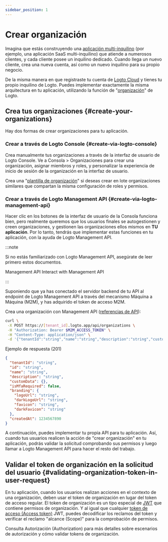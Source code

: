 ```yaml
---
sidebar_position: 1
---
```


# Crear organización

Imagina que estás construyendo una [aplicación multi-inquilino](https://auth.wiki/multi-tenancy) (por ejemplo, una aplicación SaaS multi-inquilino) que atiende a numerosos clientes, y cada cliente posee un inquilino dedicado. Cuando llega un nuevo cliente, crea una nueva cuenta, así como un nuevo inquilino para su propio negocio.

De la misma manera en que registraste tu cuenta de [Logto Cloud](https://cloud.logto.io/) y tienes tu propio inquilino de Logto. Puedes implementar exactamente la misma arquitectura en tu aplicación, utilizando la función de "[organización](/organizations)" de Logto.

## Crea tus organizaciones \{#create-your-organizations}

Hay dos formas de crear organizaciones para tu aplicación.

### Crear a través de Logto Console \{#create-via-logto-console}

Crea manualmente tus organizaciones a través de la interfaz de usuario de Logto Console. Ve a <CloudLink to="/organizations">Consola > Organizaciones</CloudLink> para crear una organización, asignar miembros y roles, y personalizar la experiencia de inicio de sesión de la organización en la interfaz de usuario.

Crea una "[plantilla de organización](/authorization/organization-template)" si deseas crear en lote organizaciones similares que compartan la misma configuración de roles y permisos.

### Crear a través de Logto Management API \{#create-via-logto-management-api}

Hacer clic en los botones de la interfaz de usuario de la Consola funciona bien, pero realmente queremos que los usuarios finales se autogestionen y creen organizaciones, y gestionen las organizaciones ellos mismos en **TU aplicación**. Por lo tanto, tendrás que implementar estas funciones en tu aplicación, con la ayuda de Logto Management API.

:::note

Si no estás familiarizado con Logto Management API, asegúrate de leer primero estos documentos.

<Url href="/concepts/core-service/#management-api">Management API</Url>
<Url href="/integrate-logto/interact-with-management-api">Interact with Management API</Url>

:::

Suponiendo que ya has conectado el servidor backend de tu API al endpoint de Logto Management API a través del mecanismo Máquina a Máquina (M2M), y has adquirido el token de acceso M2M.

Crea una organización con Management API ([referencias de API](https://openapi.logto.io/operation/operation-createorganization)):

```bash
curl \
 -X POST https://[tenant_id].logto.app/api/organizations \
 -H "Authorization: Bearer $M2M_ACCESS_TOKEN" \
 -H "Content-Type: application/json" \
 -d '{"tenantId":"string","name":"string","description":"string","customData":{},"isMfaRequired":false,"branding":{"logoUrl":"string","darkLogoUrl":"string","favicon":"string","darkFavicon":"string"},"createdAt":1234567890}'
```

Ejemplo de respuesta (201)

```json
{
  "tenantId": "string",
  "id": "string",
  "name": "string",
  "description": "string",
  "customData": {},
  "isMfaRequired": false,
  "branding": {
    "logoUrl": "string",
    "darkLogoUrl": "string",
    "favicon": "string",
    "darkFavicon": "string"
  },
  "createdAt": 1234567890
}
```

A continuación, puedes implementar tu propia API para tu aplicación. Así, cuando tus usuarios realicen la acción de "crear organización" en tu aplicación, podrás validar la solicitud comprobando sus permisos y luego llamar a Logto Management API para hacer el resto del trabajo.

## Validar el token de organización en la solicitud del usuario \{#validating-organization-token-in-user-request}

En tu aplicación, cuando los usuarios realizan acciones en el contexto de una organización, deben usar el token de organización en lugar del token de acceso regular. El token de organización es un tipo especial de [JWT](https://auth.wiki/jwt) que contiene permisos de organización. Y al igual que cualquier [token de acceso (Access token)](https://auth.wiki/access-token) JWT, puedes decodificar los reclamos del token y verificar el reclamo "alcance (Scope)" para la comprobación de permisos.

Consulta <Url href="/authorization">Autorización (Authorization)</Url> para más detalles sobre escenarios de autorización y cómo validar tokens de organización.